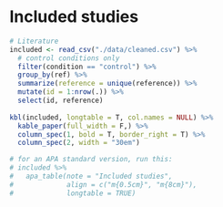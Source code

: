 # Included studies {#included-studies}

```r
# Literature
included <- read_csv("./data/cleaned.csv") %>% 
  # control conditions only
  filter(condition == "control") %>% 
  group_by(ref) %>% 
  summarize(reference = unique(reference)) %>% 
  mutate(id = 1:nrow(.)) %>% 
  select(id, reference)  
  
kbl(included, longtable = T, col.names = NULL) %>%
  kable_paper(full_width = F,) %>%
  column_spec(1, bold = T, border_right = T) %>%
  column_spec(2, width = "30em")

# for an APA standard version, run this:
# included %>%
#   apa_table(note = "Included studies",
#             align = c("m{0.5cm}", "m{8cm}"), 
#             longtable = TRUE)
```

